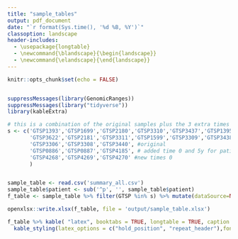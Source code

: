 ```yaml
---
title: "sample_tables"
output: pdf_document
date: "`r format(Sys.time(), '%d %B, %Y')`"
classoption: landscape
header-includes: 
  - \usepackage{longtable}
  - \newcommand{\blandscape}{\begin{landscape}}
  - \newcommand{\elandscape}{\end{landscape}}
---
```



<!-- \blandscape -->

```r
knitr::opts_chunk$set(echo = FALSE)


suppressMessages(library(GenomicRanges))
suppressMessages(library("tidyverse"))
library(kableExtra)

# this is a combination of the original samples plus the 3 extra times 0
s <- c('GTSP1393','GTSP1699','GTSP2180','GTSP3310','GTSP3437','GTSP1395','GTSP1701',
       'GTSP3622','GTSP2181','GTSP3311','GTSP1599','GTSP3309','GTSP3438','GTSP3626',
       'GTSP3306','GTSP3308','GTSP3440', #original
       'GTSP0886','GTSP0887','GTSP4185', # added time 0 and 5y for patient 5
       'GTSP4268','GTSP4269','GTSP4270' #new times 0
       )


sample_table <- read.csv('summary_all.csv')
sample_table$patient <- sub('^p', '', sample_table$patient)
f_table <- sample_table %>% filter(GTSP %in% s) %>% mutate(dataSource=NULL, Included= NULL) %>% arrange(patient, Timepoint)

openxlsx::write.xlsx(f_table, file = 'output/sample_table.xlsx')

f_table %>% kable( "latex", booktabs = TRUE, longtable = TRUE, caption = "Suplementary table XX") %>%
  kable_styling(latex_options = c("hold_position", "repeat_header"),font_size = 6)


```

<!-- \elandscape -->
